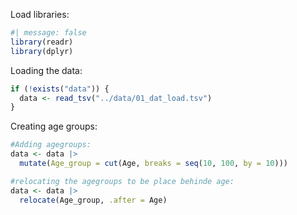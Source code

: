 Load libraries:

```r
#| message: false
library(readr)
library(dplyr)
```

Loading the data:

```r
if (!exists("data")) {
  data <- read_tsv("../data/01_dat_load.tsv")
}
```

Creating age groups:

```r
#Adding agegroups:
data <- data |>
  mutate(Age_group = cut(Age, breaks = seq(10, 100, by = 10)))

#relocating the agegroups to be place behinde age:
data <- data |>
  relocate(Age_group, .after = Age)

```
